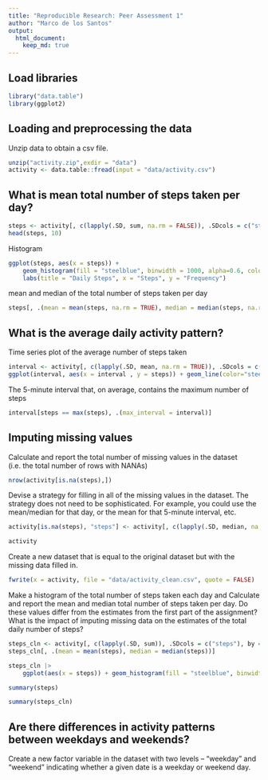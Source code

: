 ```yaml
---
title: "Reproducible Research: Peer Assessment 1"
author: "Marco de los Santos"
output: 
  html_document:
    keep_md: true
---
```


## Load libraries
```r
library("data.table")
library(ggplot2)
```

## Loading and preprocessing the data
Unzip data to obtain a csv file.

```r
unzip("activity.zip",exdir = "data")
activity <- data.table::fread(input = "data/activity.csv")
```


## What is mean total number of steps taken per day?
```r
steps <- activity[, c(lapply(.SD, sum, na.rm = FALSE)), .SDcols = c("steps"), by = .(date)] 
head(steps, 10)
```
Histogram
```r
ggplot(steps, aes(x = steps)) +
    geom_histogram(fill = "steelblue", binwidth = 1000, alpha=0.6, color='black') +
    labs(title = "Daily Steps", x = "Steps", y = "Frequency")
```

mean and median of the total number of steps taken per day
```r
steps[, .(mean = mean(steps, na.rm = TRUE), median = median(steps, na.rm = TRUE))]
```

## What is the average daily activity pattern?
Time series plot of the average number of steps taken
```r
interval <- activity[, c(lapply(.SD, mean, na.rm = TRUE)), .SDcols = c("steps"), by = .(interval)] 
ggplot(interval, aes(x = interval , y = steps)) + geom_line(color="steelblue", size=1) + labs(title = "Average daily steps", x = "Interval", y = "Average steps per day")
```

The 5-minute interval that, on average, contains the maximum number of steps
```r
interval[steps == max(steps), .(max_interval = interval)]
```


## Imputing missing values
Calculate and report the total number of missing values in the dataset (i.e. the total number of rows with NA\color{red}{\verb|NA|}NAs)
```r
nrow(activity[is.na(steps),])
```


Devise a strategy for filling in all of the missing values in the dataset. The strategy does not need to be sophisticated. For example, you could use the mean/median for that day, or the mean for that 5-minute interval, etc.
```r
activity[is.na(steps), "steps"] <- activity[, c(lapply(.SD, median, na.rm = TRUE)), .SDcols = c("steps")]

activity
```

Create a new dataset that is equal to the original dataset but with the missing data filled in.
```r
fwrite(x = activity, file = "data/activity_clean.csv", quote = FALSE)
```


Make a histogram of the total number of steps taken each day and Calculate and report the mean and median total number of steps taken per day. Do these values differ from the estimates from the first part of the assignment? What is the impact of imputing missing data on the estimates of the total daily number of steps?

```r
steps_cln <- activity[, c(lapply(.SD, sum)), .SDcols = c("steps"), by = .(date)] 
steps_cln[, .(mean = mean(steps), median = median(steps))]

steps_cln |>
    ggplot(aes(x = steps)) + geom_histogram(fill = "steelblue", binwidth = 1000, alpha=0.6, color='black') + labs(title = "Daily Steps", x = "Steps", y = "Frequency")
```

```r
summary(steps)

summary(steps_cln)
```



## Are there differences in activity patterns between weekdays and weekends?
Create a new factor variable in the dataset with two levels – “weekday” and “weekend” indicating whether a given date is a weekday or weekend day.
